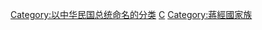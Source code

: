 [[Category:以中华民国总统命名的分类|Category:以中华民国总统命名的分类]]
[[Category:蔣家第二代|C]]
[[Category:蔣經國家族|Category:蔣經國家族]]
